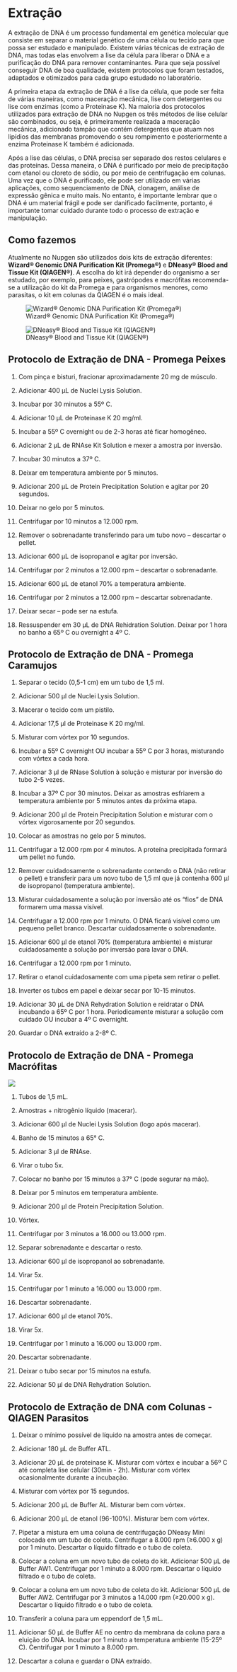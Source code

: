 # Extração

A extração de DNA é um processo fundamental em genética molecular que consiste em separar o material genético de uma célula ou tecido para que possa ser estudado e manipulado. Existem várias técnicas de extração de DNA, mas todas elas envolvem a lise da célula para liberar o DNA e a purificação do DNA para remover contaminantes. Para que seja possível conseguir DNA de boa qualidade, existem protocolos que foram testados, adaptados e otimizados para cada grupo estudado no laboratório.

A primeira etapa da extração de DNA é a lise da célula, que pode ser feita de várias maneiras, como maceração mecânica, lise com detergentes ou lise com enzimas (como a Proteinase K). Na maioria dos protocolos utilizados para extração de DNA no Nupgen os três métodos de lise celular são combinados, ou seja, é primeiramente realizada a maceração mecânica, adicionado tampão que contém detergentes que atuam nos lipídios das membranas promovendo o seu rompimento e posteriormente a enzima Proteinase K também é adicionada.

Após a lise das células, o DNA precisa ser separado dos restos celulares e das proteínas. Dessa maneira, o DNA é purificado por meio de precipitação com etanol ou cloreto de sódio, ou por meio de centrifugação em colunas. Uma vez que o DNA é purificado, ele pode ser utilizado em várias aplicações, como sequenciamento de DNA, clonagem, análise de expressão gênica e muito mais. No entanto, é importante lembrar que o DNA é um material frágil e pode ser danificado facilmente, portanto, é importante tomar cuidado durante todo o processo de extração e manipulação.

::: {.callout-note appearance="simple"}
## Como fazemos

Atualmente no Nupgen são utilizados dois kits de extração diferentes: **Wizard® Genomic DNA Purification Kit (Promega®)** e **DNeasy® Blood and Tissue Kit (QIAGEN®)**. A escolha do kit irá depender do organismo a ser estudado, por exemplo, para peixes, gastrópodes e macrófitas recomenda-se a utilização do kit da Promega e para organismos menores, como parasitas, o kit em colunas da QIAGEN é o mais ideal.
:::

::: {layout-ncol="2"}
![Wizard® Genomic DNA Purification Kit (Promega®)](figures/promega-kit.jpg)

![DNeasy® Blood and Tissue Kit (QIAGEN®)](figures/qiagen-kit.jpeg)
:::

## Protocolo de Extração de DNA - Promega **Peixes**

1.  Com pinça e bisturi, fracionar aproximadamente 20 mg de músculo.

2.  Adicionar 400 μL de Nuclei Lysis Solution.

3.  Incubar por 30 minutos a 55º C.

4.  Adicionar 10 μL de Proteinase K 20 mg/ml.

5.  Incubar a 55º C overnight ou de 2-3 horas até ficar homogêneo.

6.  Adicionar 2 μL de RNAse Kit Solution e mexer a amostra por inversão.

7.  Incubar 30 minutos a 37º C.

8.  Deixar em temperatura ambiente por 5 minutos.

9.  Adicionar 200 μL de Protein Precipitation Solution e agitar por 20 segundos.

10. Deixar no gelo por 5 minutos.

11. Centrifugar por 10 minutos a 12.000 rpm.

12. Remover o sobrenadante transferindo para um tubo novo -- descartar o pellet.

13. Adicionar 600 μL de isopropanol e agitar por inversão.

14. Centrifugar por 2 minutos a 12.000 rpm -- descartar o sobrenadante.

15. Adicionar 600 μL de etanol 70% a temperatura ambiente.

16. Centrifugar por 2 minutos a 12.000 rpm -- descartar sobrenadante.

17. Deixar secar -- pode ser na estufa.

18. Ressuspender em 30 μL de DNA Rehidration Solution. Deixar por 1 hora no banho a 65º C ou overnight a 4º C.

## Protocolo de Extração de DNA - Promega **Caramujos**

1.  Separar o tecido (0,5-1 cm) em um tubo de 1,5 ml.

2.  Adicionar 500 μl de Nuclei Lysis Solution.

3.  Macerar o tecido com um pistilo.

4.  Adicionar 17,5 μl de Proteinase K 20 mg/ml.

5.  Misturar com vórtex por 10 segundos.

6.  Incubar a 55º C overnight OU incubar a 55º C por 3 horas, misturando com vórtex a cada hora.

7.  Adicionar 3 μl de RNase Solution à solução e misturar por inversão do tubo 2-5 vezes.

8.  Incubar a 37º C por 30 minutos. Deixar as amostras esfriarem a temperatura ambiente por 5 minutos antes da próxima etapa.

9.  Adicionar 200 μl de Protein Precipitation Solution e misturar com o vórtex vigorosamente por 20 segundos.

10. Colocar as amostras no gelo por 5 minutos.

11. Centrifugar a 12.000 rpm por 4 minutos. A proteína precipitada formará um pellet no fundo.

12. Remover cuidadosamente o sobrenadante contendo o DNA (não retirar o pellet) e transferir para um novo tubo de 1,5 ml que já contenha 600 μl de isopropanol (temperatura ambiente).

13. Misturar cuidadosamente a solução por inversão até os "fios" de DNA formarem uma massa visível.

14. Centrifugar a 12.000 rpm por 1 minuto. O DNA ficará visível como um pequeno pellet branco. Descartar cuidadosamente o sobrenadante.

15. Adicionar 600 μl de etanol 70% (temperatura ambiente) e misturar cuidadosamente a solução por inversão para lavar o DNA.

16. Centrifugar a 12.000 rpm por 1 minuto.

17. Retirar o etanol cuidadosamente com uma pipeta sem retirar o pellet.

18. Inverter os tubos em papel e deixar secar por 10-15 minutos.

19. Adicionar 30 μL de DNA Rehydration Solution e reidratar o DNA incubando a 65º C por 1 hora. Periodicamente misturar a solução com cuidado OU incubar a 4º C overnight.

20. Guardar o DNA extraído a 2-8º C.

## Protocolo de Extração de DNA - Promega **Macrófitas**

![](figures/extracao-macrofitas.JPG)

1.  Tubos de 1,5 mL.

2.  Amostras + nitrogênio líquido (macerar).

3.  Adicionar 600 μl de Nuclei Lysis Solution (logo após macerar).

4.  Banho de 15 minutos a 65° C.

5.  Adicionar 3 μl de RNAse.

6.  Virar o tubo 5x.

7.  Colocar no banho por 15 minutos a 37° C (pode segurar na mão).

8.  Deixar por 5 minutos em temperatura ambiente.

9.  Adicionar 200 μl de Protein Precipitation Solution.

10. Vórtex.

11. Centrifugar por 3 minutos a 16.000 ou 13.000 rpm.

12. Separar sobrenadante e descartar o resto.

13. Adicionar 600 μl de isopropanol ao sobrenadante.

14. Virar 5x.

15. Centrifugar por 1 minuto a 16.000 ou 13.000 rpm.

16. Descartar sobrenadante.

17. Adicionar 600 μl de etanol 70%.

18. Virar 5x.

19. Centrifugar por 1 minuto a 16.000 ou 13.000 rpm.

20. Descartar sobrenadante.

21. Deixar o tubo secar por 15 minutos na estufa.

22. Adicionar 50 μl de DNA Rehydration Solution.

## Protocolo de Extração de DNA com Colunas - QIAGEN **Parasitos**

1.  Deixar o mínimo possível de líquido na amostra antes de começar.

2.  Adicionar 180 μL de Buffer ATL.

3.  Adicionar 20 μL de proteinase K. Misturar com vórtex e incubar a 56º C até completa lise celular (30min - 2h). Misturar com vórtex ocasionalmente durante a incubação.

4.  Misturar com vórtex por 15 segundos.

5.  Adicionar 200 μL de Buffer AL. Misturar bem com vórtex.

6.  Adicionar 200 μL de etanol (96-100%). Misturar bem com vórtex.

7.  Pipetar a mistura em uma coluna de centrifugação DNeasy Mini colocada em um tubo de coleta. Centrifugar a 8.000 rpm (≥6.000 x g) por 1 minuto. Descartar o líquido filtrado e o tubo de coleta.

8.  Colocar a coluna em um novo tubo de coleta do kit. Adicionar 500 μL de Buffer AW1. Centrifugar por 1 minuto a 8.000 rpm. Descartar o líquido filtrado e o tubo de coleta.

9.  Colocar a coluna em um novo tubo de coleta do kit. Adicionar 500 μL de Buffer AW2. Centrifugar por 3 minutos a 14.000 rpm (≥20.000 x g). Descartar o líquido filtrado e o tubo de coleta.

10. Transferir a coluna para um eppendorf de 1,5 mL.

11. Adicionar 50 μL de Buffer AE no centro da membrana da coluna para a eluição do DNA. Incubar por 1 minuto a temperatura ambiente (15-25º C). Centrifugar por 1 minuto a 8.000 rpm.

12. Descartar a coluna e guardar o DNA extraído.
